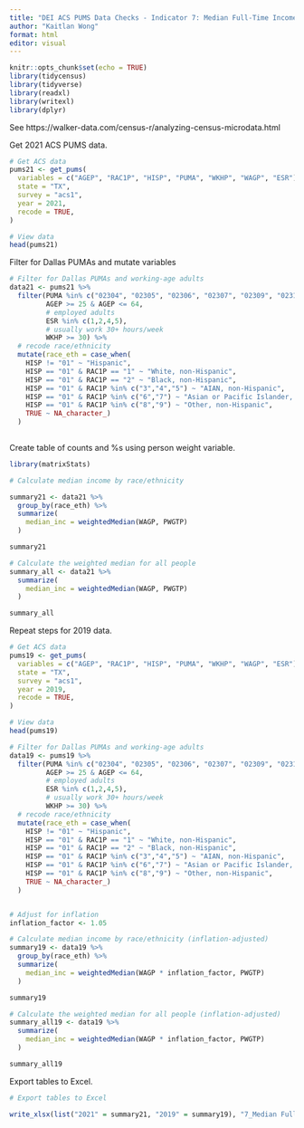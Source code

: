 ---
title: "DEI ACS PUMS Data Checks - Indicator 7: Median Full-Time Income"
author: "Kaitlan Wong"
format: html
editor: visual
---

```{r setup, include=FALSE}
knitr::opts_chunk$set(echo = TRUE)
library(tidycensus) 
library(tidyverse) 
library(readxl) 
library(writexl) 
library(dplyr)
```

See https://walker-data.com/census-r/analyzing-census-microdata.html

Get 2021 ACS PUMS data.

```{r}
# Get ACS data
pums21 <- get_pums(
  variables = c("AGEP", "RAC1P", "HISP", "PUMA", "WKHP", "WAGP", "ESR"),
  state = "TX",
  survey = "acs1",
  year = 2021,
  recode = TRUE,
)

# View data
head(pums21)
```

Filter for Dallas PUMAs and mutate variables

```{r}
# Filter for Dallas PUMAs and working-age adults
data21 <- pums21 %>%
  filter(PUMA %in% c("02304", "02305", "02306", "02307", "02309", "02310", "02311", "02312", "02313", "02314", "02315", "02316", "02319", "01901", "02001"),
         AGEP >= 25 & AGEP <= 64,
         # employed adults
         ESR %in% c(1,2,4,5),
         # usually work 30+ hours/week
         WKHP >= 30) %>%
  # recode race/ethnicity
  mutate(race_eth = case_when(
    HISP != "01" ~ "Hispanic",
    HISP == "01" & RAC1P == "1" ~ "White, non-Hispanic",
    HISP == "01" & RAC1P == "2" ~ "Black, non-Hispanic",
    HISP == "01" & RAC1P %in% c("3","4","5") ~ "AIAN, non-Hispanic",
    HISP == "01" & RAC1P %in% c("6","7") ~ "Asian or Pacific Islander, non-Hispanic",
    HISP == "01" & RAC1P %in% c("8","9") ~ "Other, non-Hispanic",
    TRUE ~ NA_character_)
  )
     
```

Create table of counts and %s using person weight variable.

```{r}
library(matrixStats)

# Calculate median income by race/ethnicity

summary21 <- data21 %>%
  group_by(race_eth) %>%
  summarize(
    median_inc = weightedMedian(WAGP, PWGTP)
  )

summary21

```

```{r}
# Calculate the weighted median for all people
summary_all <- data21 %>%
  summarize(
    median_inc = weightedMedian(WAGP, PWGTP)
  )

summary_all
```

Repeat steps for 2019 data.

```{r}
# Get ACS data
pums19 <- get_pums(
  variables = c("AGEP", "RAC1P", "HISP", "PUMA", "WKHP", "WAGP", "ESR"),
  state = "TX",
  survey = "acs1",
  year = 2019,
  recode = TRUE,
)

# View data
head(pums19)
```

```{r}
# Filter for Dallas PUMAs and working-age adults
data19 <- pums19 %>%
  filter(PUMA %in% c("02304", "02305", "02306", "02307", "02309", "02310", "02311", "02312", "02313", "02314", "02315", "02316", "02319", "01901", "02001"),
         AGEP >= 25 & AGEP <= 64,
         # employed adults
         ESR %in% c(1,2,4,5),
         # usually work 30+ hours/week
         WKHP >= 30) %>%
  # recode race/ethnicity
  mutate(race_eth = case_when(
    HISP != "01" ~ "Hispanic",
    HISP == "01" & RAC1P == "1" ~ "White, non-Hispanic",
    HISP == "01" & RAC1P == "2" ~ "Black, non-Hispanic",
    HISP == "01" & RAC1P %in% c("3","4","5") ~ "AIAN, non-Hispanic",
    HISP == "01" & RAC1P %in% c("6","7") ~ "Asian or Pacific Islander, non-Hispanic",
    HISP == "01" & RAC1P %in% c("8","9") ~ "Other, non-Hispanic",
    TRUE ~ NA_character_)
  )


# Adjust for inflation
inflation_factor <- 1.05

# Calculate median income by race/ethnicity (inflation-adjusted)
summary19 <- data19 %>%
  group_by(race_eth) %>%
  summarize(
    median_inc = weightedMedian(WAGP * inflation_factor, PWGTP)
  )

summary19

# Calculate the weighted median for all people (inflation-adjusted)
summary_all19 <- data19 %>%
  summarize(
    median_inc = weightedMedian(WAGP * inflation_factor, PWGTP)
  )

summary_all19
```

Export tables to Excel.

```{r}
# Export tables to Excel

write_xlsx(list("2021" = summary21, "2019" = summary19), "7_Median Full-Time Income.xlsx")
```
